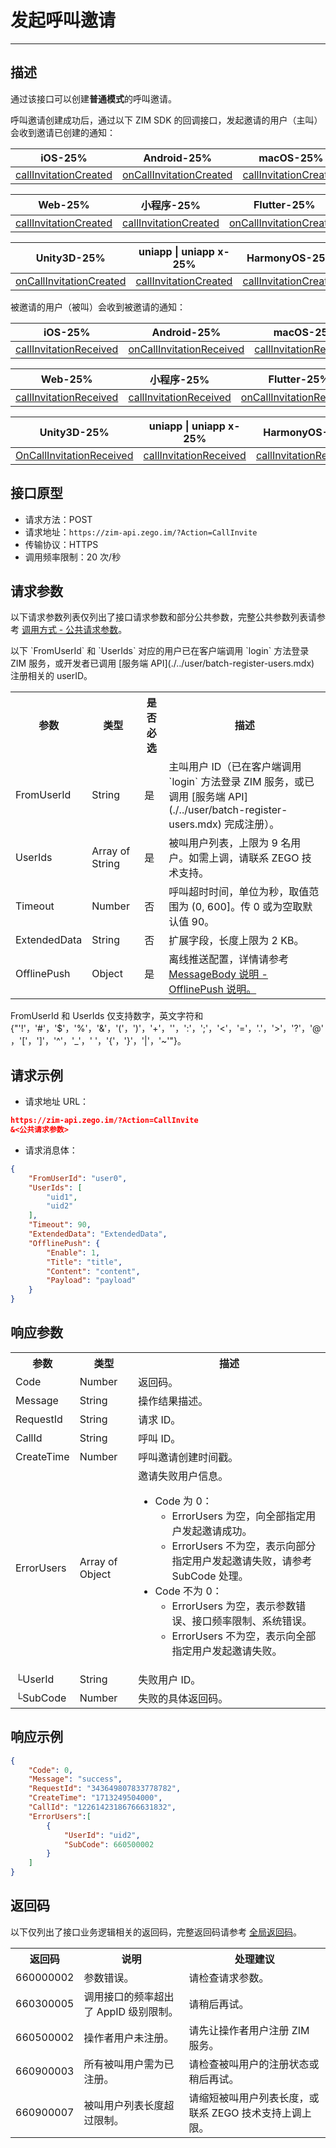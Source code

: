 
# 发起呼叫邀请

- - -

## 描述

通过该接口可以创建**普通模式**的呼叫邀请。

呼叫邀请创建成功后，通过以下 ZIM SDK 的回调接口，发起邀请的用户（主叫）会收到邀请已创建的通知：

| iOS-25% | Android-25% | macOS-25% | Windows-25% |
|-----|---------|--------|---------|
| [callInvitationCreated](https://doc-zh.zego.im/article/api?doc=zim_API~objective-c_ios~protocol~ZIMEventHandler#zim-call-invitation-created-call-id) | [onCallInvitationCreated](https://doc-zh.zego.im/article/api?doc=zim_API~java_android~class~ZIMEventHandler#on-call-invitation-created) | [callInvitationCreated](https://doc-zh.zego.im/article/api?doc=zim_API~objective-c_macos~protocol~ZIMEventHandler#zim-call-invitation-created-call-id) | [onCallInvitationCreated](https://doc-zh.zego.im/article/api?doc=zim_API~cpp_windows~class~ZIMEventHandler#on-call-invitation-created) |

| Web-25% | 小程序-25% | Flutter-25% | React Native-25% |
|-----|--------|---------|--------------|
| [callInvitationCreated](https://doc-zh.zego.im/article/api?doc=zim_API~javascript_web~interface~ZIMEventHandler#call-invitation-created) | [callInvitationCreated](https://doc-zh.zego.im/article/api?doc=zim_API~javascript_wxxcx~interface~ZIMEventHandler#call-invitation-created) | [onCallInvitationCreated](https://pub.dev/documentation/zego_zim/latest/zego_zim/ZIMEventHandler/onCallInvitationCreated.html) | [callInvitationCreated](https://doc-zh.zego.im/article/api?doc=zim_API~javascript_react-native~interface~ZIMEventHandler#call-invitation-created) |

| Unity3D-25% | uniapp \| uniapp x-25% | HarmonyOS-25% |
|--------|--|--|
| [onCallInvitationCreated](https://doc-zh.zego.im/article/api?doc=zim_API~cs_unity3d~class~ZIMEventHandler#on-call-invitation-created) |[callInvitationCreated](https://doc-zh.zego.im/article/api?doc=zim_API~javascript_uni-app~interface~ZIMEventHandler#call-invitation-created) | [callInvitationCreated](https://doc-zh.zego.im/article/api?doc=zim_API~javascript_harmony~interface~ZIMEventHandler#call-invitation-created) | 

被邀请的用户（被叫）会收到被邀请的通知：

| iOS-25% | Android-25% | macOS-25% | Windows-25% |
|-----|---------|--------|---------|
| [callInvitationReceived](https://doc-zh.zego.im/article/api?doc=zim_API~objective-c_ios~protocol~ZIMEventHandler#zim-call-invitation-received-call-id) | [onCallInvitationReceived](https://doc-zh.zego.im/article/api?doc=zim_API~java_android~class~ZIMEventHandler#on-call-invitation-received) | [callInvitationReceived](https://doc-zh.zego.im/article/api?doc=zim_API~objective-c_macos~protocol~ZIMEventHandler#zim-call-invitation-received-call-id) | [onCallInvitationReceived](https://doc-zh.zego.im/article/api?doc=zim_API~cpp_windows~class~ZIMEventHandler#on-call-invitation-received) |

| Web-25% | 小程序-25% | Flutter-25% | React Native-25% |
|-----|--------|---------|--------------|
| [callInvitationReceived](https://doc-zh.zego.im/article/api?doc=zim_API~javascript_web~interface~ZIMEventHandler#call-invitation-received) | [callInvitationReceived](https://doc-zh.zego.im/article/api?doc=zim_API~javascript_wxxcx~interface~ZIMEventHandler#call-invitation-received) | [onCallInvitationReceived](https://pub.dev/documentation/zego_zim/latest/zego_zim/ZIMEventHandler/onCallInvitationReceived.html) | [callInvitationReceived](https://doc-zh.zego.im/article/api?doc=zim_API~javascript_react-native~interface~ZIMEventHandler#call-invitation-received) |

| Unity3D-25% | uniapp \| uniapp x-25% | HarmonyOS-25% |
|---------|---------|------------|
| [OnCallInvitationReceived](https://doc-zh.zego.im/article/api?doc=zim_API~cs_unity3d~class~ZIMEventHandler#on-call-invitation-received) | [callInvitationReceived](https://doc-zh.zego.im/article/api?doc=zim_API~javascript_uni-app~interface~ZIMEventHandler#call-invitation-received) | [callInvitationReceived](https://doc-zh.zego.im/article/api?doc=zim_API~javascript_harmony~interface~ZIMEventHandler#call-invitation-received) |  |

## 接口原型

- 请求方法：POST
- 请求地址：`https://zim-api.zego.im/?Action=CallInvite`
- 传输协议：HTTPS
- 调用频率限制：20 次/秒

## 请求参数

以下请求参数列表仅列出了接口请求参数和部分公共参数，完整公共参数列表请参考 [调用方式 - 公共请求参数](../accessing-server-apis.mdx#2-公共参数)。

<Note title="说明">
以下 `FromUserId` 和 `UserIds` 对应的用户已在客户端调用 `login` 方法登录 ZIM 服务，或开发者已调用 [服务端 API](./../user/batch-register-users.mdx) 注册相关的 userID。
</Note>

<table>
<tbody><tr data-row-level="1">
<th>参数</th>
<th>类型</th>
<th>是否必选</th>
<th>描述</th>
</tr>
<tr data-row-level="2">
<td>FromUserId</td>
<td>String</td>
<td>是</td>
<td>主叫用户 ID（已在客户端调用 `login` 方法登录 ZIM 服务，或已调用 [服务端 API](./../user/batch-register-users.mdx) 完成注册）。</td>
</tr>
<tr data-row-level="3">
<td>UserIds</td>
<td>Array of String</td>
<td>是</td>
<td>被叫用户列表，上限为 9 名用户。如需上调，请联系 ZEGO 技术支持。</td>
</tr>
<tr data-row-level="4">
<td>Timeout</td>
<td>Number</td>
<td>否</td>
<td>呼叫超时时间，单位为秒，取值范围为 (0, 600]。传 0 或为空取默认值 90。</td>
</tr>
<tr data-row-level="5">
<td>ExtendedData</td>
<td>String</td>
<td>否</td>
<td>扩展字段，长度上限为 2 KB。</td>
</tr>
<tr data-row-level="6">
<td>OfflinePush</td>
<td>Object</td>
<td>是</td>
<td>离线推送配置，详情请参考 <a href="https://doc-zh.zego.im/article/17609#offlinePush">MessageBody 说明 - OfflinePush 说明。</a></td>
</tr>
</tbody></table>

<Note title="说明">

FromUserId 和 UserIds 仅支持数字，英文字符和 {"'!'，'#'，'$'，'%'，'&'，'('，')'，'+'，''，':'，';'，'<'，'='，'.'，'>'，'?'，'@'，'['，']'，'^'，'_'，' '，'{'，'}'，'|'，'~'"}。
</Note>


## 请求示例

- 请求地址 URL：

```json
https://zim-api.zego.im/?Action=CallInvite
&<公共请求参数>
```

- 请求消息体：

```json
{
    "FromUserId": "user0",
    "UserIds": [
        "uid1",
        "uid2"
    ],
    "Timeout": 90,
    "ExtendedData": "ExtendedData",
    "OfflinePush": {
        "Enable": 1,
        "Title": "title",
        "Content": "content",
        "Payload": "payload"
    }
}
```

## 响应参数

<table class="collapsible-table" >
<tbody><tr data-row-level="1">
<th>参数</th>
<th>类型</th>
<th>描述</th>
</tr>
<tr data-row-level="2">
<td>Code</td>
<td>Number</td>
<td>返回码。</td>
</tr>
<tr data-row-level="3">
<td>Message</td>
<td>String</td>
<td>操作结果描述。</td>
</tr>
<tr data-row-level="4">
<td>RequestId</td>
<td>String</td>
<td>请求 ID。</td>
</tr>
<tr data-row-level="5">
<td>CallId</td>
<td>String</td>
<td>呼叫 ID。</td>
</tr>
<tr data-row-level="6">
<td>CreateTime</td>
<td>Number</td>
<td>呼叫邀请创建时间戳。</td>
</tr>
<tr data-row-level="7" data-row-child="true">
<td>ErrorUsers</td>
<td>Array of Object</td>
<td>
邀请失败用户信息。
<ul>
<li>
Code 为 0：
<ul><li>ErrorUsers 为空，向全部指定用户发起邀请成功。</li><li>ErrorUsers 不为空，表示向部分指定用户发起邀请失败，请参考 SubCode 处理。</li></ul>
</li>
<li>
Code 不为 0：
<ul>
<li>ErrorUsers 为空，表示参数错误、接口频率限制、系统错误。</li><li>ErrorUsers 不为空，表示向全部指定用户发起邀请失败。</li>
</ul>
</li>
</ul>
</td>
</tr>
<tr data-row-level="7-1">
<td>└UserId</td>
<td>String</td>
<td>失败用户 ID。</td>
</tr>
<tr data-row-level="7-2">
<td>└SubCode</td>
<td>Number</td>
<td>失败的具体返回码。</td>
</tr>
</tbody></table>


## 响应示例

```json
{
    "Code": 0,
    "Message": "success",
    "RequestId": "343649807833778782",
    "CreateTime": "1713249504000",
    "CallId": "12261423186766631832",
    "ErrorUsers":[
        {
            "UserId": "uid2",
            "SubCode": 660500002
        }
    ] 
}
```

## 返回码

以下仅列出了接口业务逻辑相关的返回码，完整返回码请参考 [全局返回码](./../return-codes.mdx)。

<table>
<tbody><tr>
<th>返回码</th>
<th>说明</th>
<th>处理建议</th>
</tr>
<tr>
<td>660000002</td>
<td>参数错误。</td>
<td>请检查请求参数。</td>
</tr>
<tr>
<td>660300005</td>
<td>调用接口的频率超出了 AppID 级别限制。</td>
<td>请稍后再试。</td>
</tr>
<tr>
<td>660500002</td>
<td>操作者用户未注册。</td>
<td>请先让操作者用户注册 ZIM 服务。</td>
</tr>
<tr>
<td>660900003</td>
<td>所有被叫用户需为已注册。</td>
<td>请检查被叫用户的注册状态或稍后再试。</td>
</tr>
<tr>
<td>660900007</td>
<td>被叫用户列表长度超过限制。</td>
<td>请缩短被叫用户列表长度，或联系 ZEGO 技术支持上调上限。</td>
</tr>
</tbody></table>

